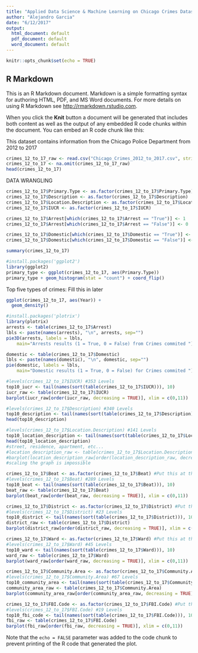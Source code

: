 ```yaml
---
title: "Applied Data Science & Machine Learning on Chicago Crimes Dataset"
author: "Alejandro Garcia"
date: "6/12/2017"
output:
  html_document: default
  pdf_document: default
  word_document: default
---
```


```r
knitr::opts_chunk$set(echo = TRUE)
```

## R Markdown

This is an R Markdown document. Markdown is a simple formatting syntax for authoring HTML, PDF, and MS Word documents. For more details on using R Markdown see <http://rmarkdown.rstudio.com>.

When you click the **Knit** button a document will be generated that includes both content as well as the output of any embedded R code chunks within the document. You can embed an R code chunk like this:

This dataset contains information from the Chicago Police Department from 2012 to 2017
```r
crimes_12_to_17_raw <- read.csv("Chicago_Crimes_2012_to_2017.csv", stringsAsFactors = FALSE)
crimes_12_to_17 <- na.omit(crimes_12_to_17_raw)
head(crimes_12_to_17)
```

DATA WRANGLING
```r
crimes_12_to_17$Primary.Type <- as.factor(crimes_12_to_17$Primary.Type) 
crimes_12_to_17$Description <- as.factor(crimes_12_to_17$Description) 
crimes_12_to_17$Location.Description <- as.factor(crimes_12_to_17$Location.Description) 
crimes_12_to_17$IUCR <- as.factor(crimes_12_to_17$IUCR) 

crimes_12_to_17$Arrest[which(crimes_12_to_17$Arrest == "True")] <- 1
crimes_12_to_17$Arrest[which(crimes_12_to_17$Arrest == "False")] <- 0

crimes_12_to_17$Domestic[which(crimes_12_to_17$Domestic == "True")] <- 1
crimes_12_to_17$Domestic[which(crimes_12_to_17$Domestic == "False")] <- 0
```
```r
summary(crimes_12_to_17)
```

```r
#install.packages('ggplot2')
library(ggplot2)
primary_type <- ggplot(crimes_12_to_17, aes(Primary.Type))
primary_type + geom_histogram(stat = "count") + coord_flip()
```
Top five types of crimes: Fill this in later

```r
ggplot(crimes_12_to_17, aes(Year)) +
  geom_density()
```

```r
#install.packages('plotrix')
library(plotrix)
arrests <- table(crimes_12_to_17$Arrest)
lbls <- paste(names(arrests), "\n", arrests, sep="")
pie3D(arrests, labels = lbls, 
  	main="Arrests results (1 = True, 0 = False) from Crimes commited ")
```
```r
domestic <- table(crimes_12_to_17$Domestic)
lbls <- paste(names(domestic), "\n", domestic, sep="")
pie(domestic, labels = lbls, 
  	main="Domestic results (1 = True, 0 = False) for Crimes commited ")
```
```r
#levels(crimes_12_to_17$IUCR) #353 Levels
top10_iucr <- tail(names(sort(table(crimes_12_to_17$IUCR))), 10)
iucr_raw <- table(crimes_12_to_17$IUCR)
barplot(iucr_raw[order(iucr_raw, decreasing = TRUE)], xlim = c(0,11))
```
```r
#levels(crimes_12_to_17$Description) #340 Levels
top10_description <- tail(names(sort(table(crimes_12_to_17$Description))), 10)
head(top10_description)
```
```r
#levels(crimes_12_to_17$Location.Description) #141 Levels
top10_location_description <- tail(names(sort(table(crimes_12_to_17$Location.Description))), 10)
head(top10_location_description)
#street, residence, apartment, etc...
#location_description_raw <- table(crimes_12_to_17$Location.Description)
#barplot(location_description_raw[order(location_description_raw, decreasing = TRUE)], xlim = c(0,11))
#scaling the graph is impossible
```


```r
crimes_12_to_17$Beat <- as.factor(crimes_12_to_17$Beat) #Put this at the beggining of the report
#levels(crimes_12_to_17$Beat) #289 Levels
top10_beat <- tail(names(sort(table(crimes_12_to_17$Beat))), 10)
beat_raw <- table(crimes_12_to_17$Beat)
barplot(beat_raw[order(beat_raw, decreasing = TRUE)], xlim = c(0,11))
```
```r
crimes_12_to_17$District <- as.factor(crimes_12_to_17$District) #Put this at the beggining of the report
#levels(crimes_12_to_17$District) #23 Levels
top10_district <- tail(names(sort(table(crimes_12_to_17$District))), 10)
district_raw <- table(crimes_12_to_17$District)
barplot(district_raw[order(district_raw, decreasing = TRUE)], xlim = c(0,11))
```
```r
crimes_12_to_17$Ward <- as.factor(crimes_12_to_17$Ward) #Put this at the beggining of the report
#levels(crimes_12_to_17$Ward) #45 Levels
top10_ward <- tail(names(sort(table(crimes_12_to_17$Ward))), 10)
ward_raw <- table(crimes_12_to_17$Ward)
barplot(ward_raw[order(ward_raw, decreasing = TRUE)], xlim = c(0,11))
```


```r
crimes_12_to_17$Community.Area <- as.factor(crimes_12_to_17$Community.Area) #Put this at the beggining of the report
#levels(crimes_12_to_17$Community.Area) #67 Levels
top10_community_area <- tail(names(sort(table(crimes_12_to_17$Community.Area))), 10)
community_area_raw <- table(crimes_12_to_17$Community.Area)
barplot(community_area_raw[order(community_area_raw, decreasing = TRUE)], xlim = c(0,11))
```

```r
crimes_12_to_17$FBI.Code <- as.factor(crimes_12_to_17$FBI.Code) #Put this at the beggining of the report
#levels(crimes_12_to_17$FBI.Code) #19 Levels
top10_fbi_code <- tail(names(sort(table(crimes_12_to_17$FBI.Code))), 10)
fbi_raw <- table(crimes_12_to_17$FBI.Code)
barplot(fbi_raw[order(fbi_raw, decreasing = TRUE)], xlim = c(0,11))
```

Note that the `echo = FALSE` parameter was added to the code chunk to prevent printing of the R code that generated the plot.

